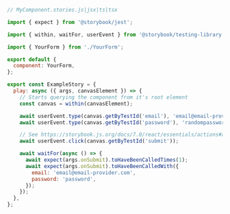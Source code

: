 ```js
// MyComponent.stories.js|jsx|ts|tsx

import { expect } from '@storybook/jest';

import { within, waitFor, userEvent } from '@storybook/testing-library';

import { YourForm } from './YourForm';

export default {
  component: YourForm,
};

export const ExampleStory = {
  play: async ({ args, canvasElement }) => {
    // Starts querying the component from it's root element
    const canvas = within(canvasElement);

    await userEvent.type(canvas.getByTestId('email'), 'email@email-provider.com');
    await userEvent.type(canvas.getByTestId('password'), 'randompassword');

    // See https://storybook.js.org/docs/7.0/react/essentials/actions#automatically-matching-args to learn how to setup logging in the Actions panel
    await userEvent.click(canvas.getByTestId('submit'));

    await waitFor(async () => {
      await expect(args.onSubmit).toHaveBeenCalledTimes(1);
      await expect(args.onSubmit).toHaveBeenCalledWith({
        email: 'email@email-provider.com',
        password: 'password',
      });
    });
  },
};
```
